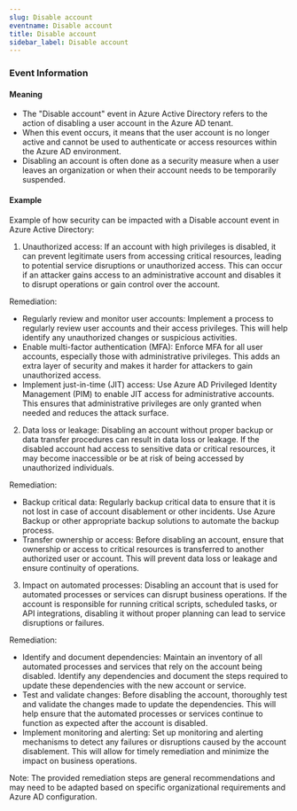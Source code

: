 ```yaml
--- 
slug: Disable account
eventname: Disable account
title: Disable account
sidebar_label: Disable account
---
```

                       

### Event Information

#### Meaning

- The "Disable account" event in Azure Active Directory refers to the action of disabling a user account in the Azure AD tenant.
- When this event occurs, it means that the user account is no longer active and cannot be used to authenticate or access resources within the Azure AD environment.
- Disabling an account is often done as a security measure when a user leaves an organization or when their account needs to be temporarily suspended.

#### Example

Example of how security can be impacted with a Disable account event in Azure Active Directory:

1. Unauthorized access: If an account with high privileges is disabled, it can prevent legitimate users from accessing critical resources, leading to potential service disruptions or unauthorized access. This can occur if an attacker gains access to an administrative account and disables it to disrupt operations or gain control over the account.

Remediation:
- Regularly review and monitor user accounts: Implement a process to regularly review user accounts and their access privileges. This will help identify any unauthorized changes or suspicious activities.
- Enable multi-factor authentication (MFA): Enforce MFA for all user accounts, especially those with administrative privileges. This adds an extra layer of security and makes it harder for attackers to gain unauthorized access.
- Implement just-in-time (JIT) access: Use Azure AD Privileged Identity Management (PIM) to enable JIT access for administrative accounts. This ensures that administrative privileges are only granted when needed and reduces the attack surface.

2. Data loss or leakage: Disabling an account without proper backup or data transfer procedures can result in data loss or leakage. If the disabled account had access to sensitive data or critical resources, it may become inaccessible or be at risk of being accessed by unauthorized individuals.

Remediation:
- Backup critical data: Regularly backup critical data to ensure that it is not lost in case of account disablement or other incidents. Use Azure Backup or other appropriate backup solutions to automate the backup process.
- Transfer ownership or access: Before disabling an account, ensure that ownership or access to critical resources is transferred to another authorized user or account. This will prevent data loss or leakage and ensure continuity of operations.

3. Impact on automated processes: Disabling an account that is used for automated processes or services can disrupt business operations. If the account is responsible for running critical scripts, scheduled tasks, or API integrations, disabling it without proper planning can lead to service disruptions or failures.

Remediation:
- Identify and document dependencies: Maintain an inventory of all automated processes and services that rely on the account being disabled. Identify any dependencies and document the steps required to update these dependencies with the new account or service.
- Test and validate changes: Before disabling the account, thoroughly test and validate the changes made to update the dependencies. This will help ensure that the automated processes or services continue to function as expected after the account is disabled.
- Implement monitoring and alerting: Set up monitoring and alerting mechanisms to detect any failures or disruptions caused by the account disablement. This will allow for timely remediation and minimize the impact on business operations.

Note: The provided remediation steps are general recommendations and may need to be adapted based on specific organizational requirements and Azure AD configuration.

 
